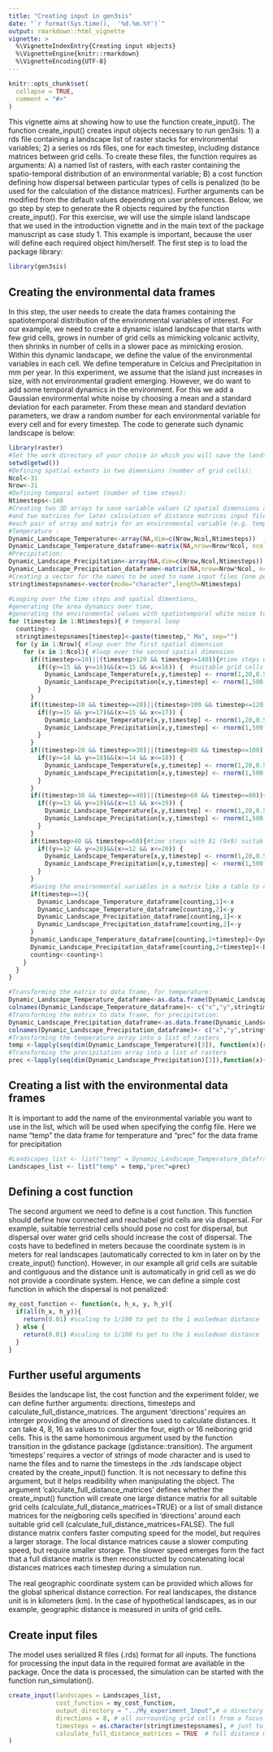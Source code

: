 ```yaml
---
title: "Creating input in gen3sis"
date: "`r format(Sys.time(),  '%d.%m.%Y')`"
output: rmarkdown::html_vignette
vignette: >
  %\VignetteIndexEntry{Creating input objects}
  %\VignetteEngine{knitr::rmarkdown}
  %\VignetteEncoding{UTF-8}
---
```


```r
knitr::opts_chunk$set(
  collapse = TRUE,
  comment = "#>"
)
```

This vignette aims at showing how to use the function create_input(). The function create_input() creates input objects necessary to run gen3sis: 1) a rds file containing a landscape list of raster stacks for environmental variables; 2) a series os rds files, one for each timestep, including distance matrices between grid cells. To create these files, the function requires as arguments: A) a named list of rasters, with each raster containing the spatio-temporal distribution of an environmental variable; B) a cost function defining how dispersal between particular types of cells is penalized (to be used for the calculation of the distance matrices). Further arguments can be modified from the default values depending on user preferences. Below, we go step by step to generate the R objects required by the function create_input(). For this exercise, we will use the simple island landscape that we used in the introduction vignette and in the main text of the package manuscript as case study 1. This example is important, because the user will define each required object him/herself.
The first step is to load the package library:

```r
library(gen3sis)
```

## Creating the environmental data frames
In this step, the user needs to create the data frames containing the spatiotemporal distribution of the environmental variables of interest. For our example, we need to create a dynamic island landscape that starts with few grid cells, grows in number of grid cells as mimicking volcanic activity, then shrinks in number of cells in a slower pace as mimicking erosion. Within this dynamic landscape, we define the value of the environmental variables in each cell. We define temperature in Celcius and Precipitation in mm per year. In this experiment, we assume that the island just increases in size, with not environmental gradient emerging. However, we do want to add some temporal dynamics in the environment. For this we add a Gaussian environmental white noise by choosing a mean and a standard deviation for each parameter. From these mean and standard deviation parameters, we draw a random number for each environmental variable for every cell and for every timestep.
The code to generate such dynamic landscape is below:

```r
library(raster)
#Set the work directory of your choice in which you will save the landscape files
setwd(getwd())
#Defining spatial extents in two dimensions (number of grid cells):
Ncol<-31
Nrow<-31
#Defining temporal extent (number of time steps):
Ntimesteps<-140
#Creating two 3D arrays to save variable values (2 spatial dimensions and 1 temporal dimension) for landscape input file
#and two matrices for later calculation of distance matrices input files
#each pair of array and matrix for an environmental variable (e.g. temperature and precipitation):
#Temperature :
Dynamic_Landscape_Temperature<-array(NA,dim=c(Nrow,Ncol,Ntimesteps))
Dynamic_Landscape_Temperature_dataframe<-matrix(NA,nrow=Nrow*Ncol, ncol=length(c(Ncol,Nrow))+Ntimesteps)
#Precipitation:
Dynamic_Landscape_Precipitation<-array(NA,dim=c(Nrow,Ncol,Ntimesteps))
Dynamic_Landscape_Precipitation_dataframe<-matrix(NA,nrow=Nrow*Ncol, ncol=length(c(Ncol,Nrow))+Ntimesteps)
#Creating a vector for the names to be used to name input files (one per time step) 
stringtimestepsnames<-vector(mode="character",length=Ntimesteps)

#Looping over the time steps and spatial dimentions,
#generating the area dynamics over time,
#generating the environmental values with spatiotemporal white noise to be saved in the landscape arrays:
for (timestep in 1:Ntimesteps){ # temporal loop
  counting<-1
  stringtimestepsnames[timestep]<-paste(timestep," Ma", sep="")
  for (y in 1:Nrow){ #loop over the first spatial dimension
    for (x in 1:Ncol){ #loop over the second spatial dimension
      if((timestep<=10)||(timestep>120 && timestep<=140)){#time steps with only four (2x2) suitable grid cells
        if((y>=15 && y<=16)&&(x>=15 && x<=16)) {  #suitable grid cells
          Dynamic_Landscape_Temperature[x,y,timestep] <- rnorm(1,20,0.5) #temperature: environmental white noise in space and time of 20 C average +- 0.5 C standard deviation
          Dynamic_Landscape_Precipitation[x,y,timestep] <- rnorm(1,500,50) #precipitation: environmental white noise in space and time of 500 mm/year average +- 50 mm/year standard deviation
        }
      }
      if((timestep>10 && timestep<=20)||(timestep>100 && timestep<=120)){#time steps with nine (3x3) suitable grid cells
        if((y>=15 && y<=17)&&(x>=15 && x<=17)) {
          Dynamic_Landscape_Temperature[x,y,timestep] <- rnorm(1,20,0.5) 
          Dynamic_Landscape_Precipitation[x,y,timestep] <- rnorm(1,500,50)
        }
      }
      if((timestep>20 && timestep<=30)||(timestep>80 && timestep<=100)){#time steps with 25 (5x5) suitable grid cells
        if((y>=14 && y<=18)&&(x>=14 && x<=18)) {
          Dynamic_Landscape_Temperature[x,y,timestep] <- rnorm(1,20,0.5) 
          Dynamic_Landscape_Precipitation[x,y,timestep] <- rnorm(1,500,50) 
        }
      }
      if((timestep>30 && timestep<=40)||(timestep>60 && timestep<=80)){#time steps with 49 (7x7) suitable grid cells
        if((y>=13 && y<=19)&&(x>=13 && x<=19)) {
          Dynamic_Landscape_Temperature[x,y,timestep] <- rnorm(1,20,0.5)
          Dynamic_Landscape_Precipitation[x,y,timestep] <- rnorm(1,500,50)
        }
      }
      if(timestep>40 && timestep<=60){#time steps with 81 (9x9) suitable grid cells
        if((y>=12 && y<=20)&&(x>=12 && x<=20)) {
          Dynamic_Landscape_Temperature[x,y,timestep] <- rnorm(1,20,0.5)
          Dynamic_Landscape_Precipitation[x,y,timestep] <- rnorm(1,500,50)  
        }
      }
      #Saving the environmental variables in a matrix like a table to create data frames below the loop
      if(timestep==1){
        Dynamic_Landscape_Temperature_dataframe[counting,1]<-x
        Dynamic_Landscape_Temperature_dataframe[counting,2]<-y
        Dynamic_Landscape_Precipitation_dataframe[counting,1]<-x
        Dynamic_Landscape_Precipitation_dataframe[counting,2]<-y
      }
      Dynamic_Landscape_Temperature_dataframe[counting,2+timestep]<-Dynamic_Landscape_Temperature[x,y,timestep]
      Dynamic_Landscape_Precipitation_dataframe[counting,2+timestep]<-Dynamic_Landscape_Precipitation[x,y,timestep]
      counting<-counting+1
    }
  }
}

#Transforming the matrix to data frame, for temperature:
Dynamic_Landscape_Temperature_dataframe<-as.data.frame(Dynamic_Landscape_Temperature_dataframe)
colnames(Dynamic_Landscape_Temperature_dataframe)<- c("x","y",stringtimestepsnames)
#Transforming the matrix to data frame, for precipitation:
Dynamic_Landscape_Precipitation_dataframe<-as.data.frame(Dynamic_Landscape_Precipitation_dataframe)
colnames(Dynamic_Landscape_Precipitation_dataframe)<- c("x","y",stringtimestepsnames)
#Transforming the temperature array into a list of rasters
temp <-lapply(seq(dim(Dynamic_Landscape_Temperature)[3]), function(x){raster(Dynamic_Landscape_Temperature[ , , x], xmn = 0., xmx = 31., ymn = 0., ymx = 31.)})
#Transforming the precipitation array into a list of rasters
prec <-lapply(seq(dim(Dynamic_Landscape_Precipitation)[3]),function(x){raster(Dynamic_Landscape_Precipitation[ , , x], xmn = 0., xmx = 31., ymn = 0., ymx = 31.)})
```
## Creating a list with the environmental data frames
It is important to add the name of the environmental variable you want to use in the list, which will be used when specifying the config file. Here we name "temp" the data frame for temperature and "prec" for the data frame for precipitation
```r
#Landscapes_list <- list("temp" = Dynamic_Landscape_Temperature_dataframe,"prec"=Dynamic_Landscape_Precipitation_dataframe) 
Landscapes_list <- list("temp" = temp,"prec"=prec) 
```
## Defining a cost function 
The second argument we need to define is a cost function. This function should define how connected and reachabel grid cells are via dispersal. For example, suitable terrestrial cells should pose no cost for dispersal, but dispersal over water grid cells should increase the cost of dispersal. The costs have to bedefined in meters because the coordinate system is in meters for real landscapes (automatically corrected to km in later on by the create_input() function). However, in our example all grid cells are suitable and contiguous and the distance unit is automatically in grid cell as we do not provide a coordinate system. Hence, we can define a simple cost function in which the dispersal is not penalized: 

```r
my_cost_function <- function(x, h_x, y, h_y){
  if(all(h_x, h_y)){
    return(0.01) #scaling to 1/100 to get to the 1 eucledean distance
  } else {
    return(0.01) #scaling to 1/100 to get to the 1 eucledean distance
  }
}
```

## Further useful arguments
Besides the landscape list, the cost function and the experiment folder, we can define further arguments: directions, timesteps and calculate_full_distance_matrices. 
The argument 'directions' requires an interger providing the amound of directions used to calculate distances. It can take 4, 8, 16 as values to consider the four, eigth or 16 neiboring grid cells. This is the same homonimous argument used by the function transition in the gdistance package (gdistance::transition). 
The argument 'timesteps' requires a vector of strings of mode character and is used to name the files and to name the timesteps in the .rds landscape object created by the create_input() function. It is not necessary to define this argument, but it helps readibility when manipulating the object. 
The argument 'calculate_full_distance_matrices' defines whether the create_input() function will create one large distance matrix for all suitable grid cells (calculate_full_distance_matrices=TRUE) or a list of small distance matrices for the neigboring cells specified in 'directions' around each suitable grid cell (calculate_full_distance_matrices=FALSE). The full distance matrix confers faster computing speed for the model, but requires a larger storage. The local distance matrices cause a slower computing speed, but require smaller storage. The slower speed emerges form the fact that a full distance matrix is then reconstructed by concatenating local distances matrices each timestep during a simulation run. 

The real geographic coordinate system can be provided which allows for the global spherical distance correction. For real landscapes, the distance unit is in kilometers (km). In the case of hypothetical landscapes, as in our example, geographic distance is measured in units of grid cells.

## Create input files 

The model uses serialized R files (.rds) format for all inputs. The functions for processing the input data in the required format are available in the package. Once the data is processed, the simulation can be started with the function run_simulation().

```r
create_input(landscapes = Landscapes_list,
             cost_function = my_cost_function,
             output_directory = "../My_experiment_Input",# a directory name to save the files in
             directions = 8, # all surrounding grid cells from a focus cell
             timesteps = as.character(stringtimestepsnames), # just to name the files
             calculate_full_distance_matrices = TRUE  # full distance matrix
)
```
